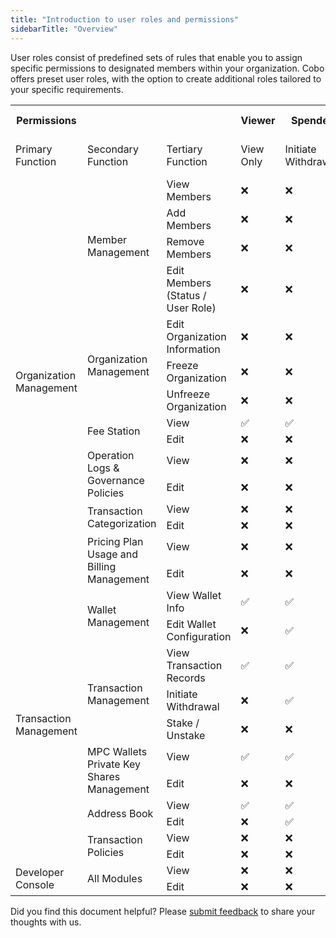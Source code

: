 ```yaml
---
title: "Introduction to user roles and permissions"
sidebarTitle: "Overview"
---
```


User roles consist of predefined sets of rules that enable you to assign specific permissions to designated members within your organization. Cobo offers preset user roles, with the option to create additional roles tailored to your specific requirements.


<table class="six-columns">
  <tr>
    <th>Permissions</th>
    <th></th>
    <th></th>
    <th>Viewer</th>
    <th>Spender</th>
    <th>Approver</th>
    <th>Staker</th>
    <th>Operator</th>
    <th>Admin Assistant</th>
    <th>Admin</th>
  </tr>
  <tr>
    <td>Primary Function</td>
    <td>Secondary Function</td>
    <td>Tertiary Function</td>
    <td>View Only</td>
    <td>Initiate Withdrawal</td>
    <td>Approve Transactions</td>
    <td>Manage Staking</td>
    <td>Configure Wallets</td>
    <td>Assist Organization Management</td>
    <td>Highest Permission</td>
  </tr>
  <tr>
    <td rowspan="15">Organization Management</td>
    <td rowspan="4">Member Management</td>
    <td>View Members</td>
    <td>❌</td>
    <td>❌</td>
    <td>❌</td>
    <td>❌</td>
    <td>❌</td>
    <td>✅</td>
    <td>✅</td>
  </tr>
  <tr>
    <td>Add Members</td>
    <td>❌</td>
    <td>❌</td>
    <td>❌</td>
    <td>❌</td>
    <td>❌</td>
    <td>✅</td>
    <td>✅</td>
  </tr>
  <tr>
    <td>Remove Members</td>
    <td>❌</td>
    <td>❌</td>
    <td>❌</td>
    <td>❌</td>
    <td>❌</td>
    <td>✅</td>
    <td>✅</td>
  </tr>
  <tr>
    <td>Edit Members (Status / User Role)</td>
    <td>❌</td>
    <td>❌</td>
    <td>❌</td>
    <td>❌</td>
    <td>❌</td>
    <td>✅</td>
    <td>✅</td>
  </tr>
  <tr>
    <td rowspan="3">Organization Management</td>
    <td>Edit Organization Information</td>
    <td>❌</td>
    <td>❌</td>
    <td>❌</td>
    <td>❌</td>
    <td>❌</td>
    <td>✅</td>
    <td>✅</td>
  </tr>
  <tr>
    <td>Freeze Organization</td>
    <td>❌</td>
    <td>❌</td>
    <td>❌</td>
    <td>❌</td>
    <td>❌</td>
    <td>✅</td>
    <td>✅</td>
  </tr>
  <tr>
    <td>Unfreeze Organization</td>
    <td>❌</td>
    <td>❌</td>
    <td>❌</td>
    <td>❌</td>
    <td>❌</td>
    <td>✅</td>
    <td>✅</td>
  </tr>
  <tr>
    <td rowspan="2">Fee Station</td>
    <td>View</td>
    <td>✅</td>
    <td>✅</td>
    <td>✅</td>
    <td>✅</td>
    <td>✅</td>
    <td>✅</td>
    <td>✅</td>
  </tr>
  <tr>
    <td>Edit</td>
    <td>❌</td>
    <td>❌</td>
    <td>❌</td>
    <td>❌</td>
    <td>✅</td>
    <td>✅</td>
    <td>✅</td>
  </tr>
  <tr>
    <td rowspan="2">Operation Logs & Governance Policies</td>
    <td>View</td>
    <td>❌</td>
    <td>❌</td>
    <td>❌</td>
    <td>❌</td>
    <td>❌</td>
    <td>✅</td>
    <td>✅</td>
  </tr>
  <tr>
    <td>Edit</td>
    <td>❌</td>
    <td>❌</td>
    <td>❌</td>
    <td>❌</td>
    <td>❌</td>
    <td>❌</td>
    <td>✅</td>
  </tr>
  <tr>
    <td rowspan="2">Transaction Categorization</td>
    <td>View</td>
    <td>❌</td>
    <td>❌</td>
    <td>❌</td>
    <td>❌</td>
    <td>❌</td>
    <td>✅</td>
    <td>✅</td>
  </tr>
  <tr>
    <td>Edit</td>
    <td>❌</td>
    <td>❌</td>
    <td>❌</td>
    <td>❌</td>
    <td>❌</td>
    <td>✅</td>
    <td>✅</td>
  </tr>
  <tr>
    <td rowspan="2">Pricing Plan Usage and Billing Management</td>
    <td>View</td>
    <td>❌</td>
    <td>❌</td>
    <td>❌</td>
    <td>❌</td>
    <td>❌</td>
    <td>✅</td>
    <td>✅</td>
  </tr>
  <tr>
    <td>Edit</td>
    <td>❌</td>
    <td>❌</td>
    <td>❌</td>
    <td>❌</td>
    <td>❌</td>
    <td>✅</td>
    <td>✅</td>
  </tr>
  <tr>
    <td rowspan="11">Transaction Management</td>
    <td rowspan="2">Wallet Management</td>
    <td>View Wallet Info</td>
    <td>✅</td>
    <td>✅</td>
    <td>✅</td>
    <td>✅</td>
    <td>✅</td>
    <td>✅</td>
    <td>✅</td>
  </tr>
  <tr>
    <td>Edit Wallet Configuration</td>
    <td>❌</td>
    <td>✅</td>
    <td>❌</td>
    <td>❌</td>
    <td>✅</td>
    <td>✅</td>
    <td>✅</td>
  </tr>
  <tr>
    <td rowspan="3">Transaction Management</td>
    <td>View Transaction Records</td>
    <td>✅</td>
    <td>✅</td>
    <td>✅</td>
    <td>✅</td>
    <td>✅</td>
    <td>✅</td>
    <td>✅</td>
  </tr>
  <tr>
    <td>Initiate Withdrawal</td>
    <td>❌</td>
    <td>✅</td>
    <td>❌</td>
    <td>❌</td>
    <td>❌</td>
    <td>❌</td>
    <td>✅</td>
  </tr>
  <tr>
    <td>Stake / Unstake</td>
    <td>❌</td>
    <td>❌</td>
    <td>❌</td>
    <td>✅</td>
    <td>❌</td>
    <td>❌</td>
    <td>✅</td>
  </tr>
  <tr>
    <td rowspan="2">MPC Wallets Private Key Shares Management</td>
    <td>View</td>
    <td>✅</td>
    <td>✅</td>
    <td>✅</td>
    <td>✅</td>
    <td>✅</td>
    <td>✅</td>
    <td>✅</td>
  </tr>
  <tr>
    <td>Edit</td>
    <td>❌</td>
    <td>❌</td>
    <td>❌</td>
    <td>❌</td>
    <td>✅</td>
    <td>✅</td>
    <td>✅</td>
  </tr>
  <tr>
    <td rowspan="2">Address Book</td>
    <td>View</td>
    <td>✅</td>
    <td>✅</td>
    <td>✅</td>
    <td>✅</td>
    <td>✅</td>
    <td>✅</td>
    <td>✅</td>
  </tr>
  <tr>
    <td>Edit</td>
    <td>❌</td>
    <td>✅</td>
    <td>❌</td>
    <td>❌</td>
    <td>✅</td>
    <td>✅</td>
    <td>✅</td>
  </tr>
  <tr>
    <td rowspan="2">Transaction Policies</td>
    <td>View</td>
    <td>❌</td>
    <td>❌</td>
    <td>❌</td>
    <td>❌</td>
    <td>✅</td>
    <td>✅</td>
    <td>✅</td>
  </tr>
  <tr>
    <td>Edit</td>
    <td>❌</td>
    <td>❌</td>
    <td>❌</td>
    <td>❌</td>
    <td>✅</td>
    <td>✅</td>
    <td>✅</td>
  </tr>
  <tr>
    <td rowspan="2">Developer Console</td>
    <td rowspan="2">All Modules</td>
    <td>View</td>
    <td>❌</td>
    <td>❌</td>
    <td>❌</td>
    <td>❌</td>
    <td>✅</td>
    <td>✅</td>
    <td>✅</td>
  </tr>
  <tr>
    <td>Edit</td>
    <td>❌</td>
    <td>❌</td>
    <td>❌</td>
    <td>❌</td>
    <td>✅</td>
    <td>✅</td>
    <td>✅</td>
  </tr>
</table>

<Tip>Did you find this document helpful? Please [submit feedback](https://forms.zohopublic.com/cobo/form/DocumentFeedbackForm/formperma/QvLOhxJv1_JMsJ-1dleZ8Itb_7rzN-LtgvsDdxosoVI?referrername=manuals) to share your thoughts with us.</Tip>